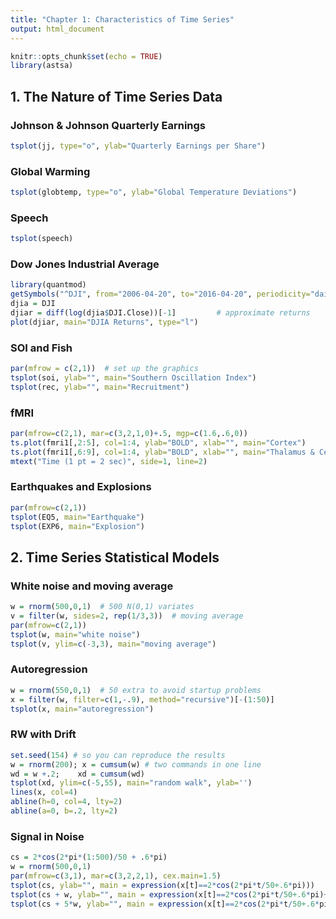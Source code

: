 ```yaml
---
title: "Chapter 1: Characteristics of Time Series"
output: html_document
---
```


```r
knitr::opts_chunk$set(echo = TRUE)
library(astsa)
```

## 1. The Nature of Time Series Data
### Johnson & Johnson Quarterly Earnings

```r
tsplot(jj, type="o", ylab="Quarterly Earnings per Share")
```

### Global Warming
```r
tsplot(globtemp, type="o", ylab="Global Temperature Deviations")
```

### Speech
```r
tsplot(speech)  
```

### Dow Jones Industrial Average
```r
library(quantmod)
getSymbols("^DJI", from="2006-04-20", to="2016-04-20", periodicity="daily")
djia = DJI
djiar = diff(log(djia$DJI.Close))[-1]         # approximate returns
plot(djiar, main="DJIA Returns", type="l")  
```

### SOI and Fish
```r
par(mfrow = c(2,1))  # set up the graphics
tsplot(soi, ylab="", main="Southern Oscillation Index")
tsplot(rec, ylab="", main="Recruitment") 
```

### fMRI
```r
par(mfrow=c(2,1), mar=c(3,2,1,0)+.5, mgp=c(1.6,.6,0))  
ts.plot(fmri1[,2:5], col=1:4, ylab="BOLD", xlab="", main="Cortex")
ts.plot(fmri1[,6:9], col=1:4, ylab="BOLD", xlab="", main="Thalamus & Cerebellum")
mtext("Time (1 pt = 2 sec)", side=1, line=2) 
```

### Earthquakes and Explosions
```r
par(mfrow=c(2,1))
tsplot(EQ5, main="Earthquake")
tsplot(EXP6, main="Explosion")
```

## 2. Time Series Statistical Models
### White noise and moving average
```r
w = rnorm(500,0,1)  # 500 N(0,1) variates
v = filter(w, sides=2, rep(1/3,3))  # moving average
par(mfrow=c(2,1))
tsplot(w, main="white noise")
tsplot(v, ylim=c(-3,3), main="moving average")
```

### Autoregression
```r
w = rnorm(550,0,1)  # 50 extra to avoid startup problems
x = filter(w, filter=c(1,-.9), method="recursive")[-(1:50)]
tsplot(x, main="autoregression")
```

### RW with Drift
```r
set.seed(154) # so you can reproduce the results
w = rnorm(200); x = cumsum(w) # two commands in one line
wd = w +.2;    xd = cumsum(wd)
tsplot(xd, ylim=c(-5,55), main="random walk", ylab='')
lines(x, col=4) 
abline(h=0, col=4, lty=2)
abline(a=0, b=.2, lty=2)
```

### Signal in Noise
```r
cs = 2*cos(2*pi*(1:500)/50 + .6*pi)
w = rnorm(500,0,1)
par(mfrow=c(3,1), mar=c(3,2,2,1), cex.main=1.5)
tsplot(cs, ylab="", main = expression(x[t]==2*cos(2*pi*t/50+.6*pi)))
tsplot(cs + w, ylab="", main = expression(x[t]==2*cos(2*pi*t/50+.6*pi)+N(0,1)))
tsplot(cs + 5*w, ylab="", main = expression(x[t]==2*cos(2*pi*t/50+.6*pi)+N(0,25)))
```

